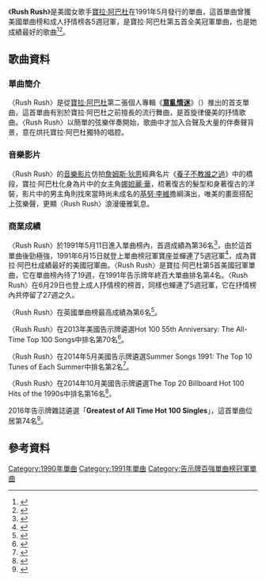 {{Infobox single
| Name = Rush Rush
| Cover = 
| Artist = [[寶拉·阿巴杜|寶拉·阿巴杜]]
| B-side = Remix
| from Album = [[Spellbound_(專輯)|意亂情迷]]
| Released = 1991年5月2日
| Format = [[錄音帶|錄音帶]], 7" single, [[CD|CD]]
| Recorded = Fall 1990<br>Greene Street Recording<ref>{{Cite web |url=http://crydee.sai.msu.ru/public/lyrics/asv-collection/Lyrics/Abdul_Paula/abdul.91 |title=存档副本 |accessdate=2015-04-04 |archive-date=2016-03-03 |archive-url=https://web.archive.org/web/20160303215048/http://crydee.sai.msu.ru/public/lyrics/asv-collection/Lyrics/Abdul_Paula/abdul.91 |dead-url=no }}</ref><br><small>([[紐約|紐約]])</small><br>Studio Masters<br><small>([[洛杉磯|洛杉磯]])</small><br>Z Recording Studio<br><small>([[Brooklyn,_NY|Brooklyn, NY]])</small>
| Genre=  [[流行音樂|流行音樂]]
| Length = 4:52
| Label = [[維京唱片|維京唱片]]
| Writer = Peter Lord
| Producer = The Family Stand/Peter Lord & Vernon Jeffrey Smith
| Certification = [[白金單曲|白金單曲]] <small>([[美國|美國]])</small>
| Last single = "[[Opposites_Attract|Opposites Attract]]" <br />(1989)
| This single = "'''Rush Rush'''" <br />(1991)
| Next single = "[[The_Promise_of_a_New_Day|The Promise of a New Day]]" <br />(1991)
}}
《'''Rush Rush'''》是美國女歌手[[寶拉·阿巴杜|寶拉·阿巴杜]]在1991年5月發行的單曲，這首單曲曾獲美國單曲榜和成人抒情榜各5週冠軍，是寶拉·阿巴杜第五首全美冠軍單曲，也是她成績最好的歌曲<ref>{{Cite web |url=http://www.billboard.com/artist/328428/paula-abdul/chart |title=美國告示牌官網寶拉·阿巴杜單曲榜成績 |accessdate=2015-04-04 |archive-date=2016-06-29 |archive-url=https://web.archive.org/web/20160629232229/http://www.billboard.com/artist/328428/paula-abdul/chart |dead-url=no }}</ref><ref>{{Cite web |url=http://www.billboard.com/artist/328428/paula-abdul/chart?f=341 |title=美國告示牌官網寶拉·阿巴杜成人抒情榜成績 |accessdate=2015-04-04 |archive-date=2015-06-14 |archive-url=https://web.archive.org/web/20150614203053/http://www.billboard.com/artist/328428/paula-abdul/chart?f=341 |dead-url=no }}</ref>。

==歌曲資料==
===單曲簡介===
〈Rush Rush〉是從[[寶拉·阿巴杜|寶拉·阿巴杜]]第二張個人專輯《'''[[Spellbound_(專輯)|意亂情迷]]'''》（{{lang-en|'''Spellbound'''}}）推出的首支單曲，這首單曲有別於寶拉·阿巴杜之前擅長的流行舞曲，是首旋律優美的抒情歌曲。〈Rush Rush〉以簡單的弦樂伴奏開始，歌曲中才加入合聲及大量的伴奏聲背景，意在烘托寶拉·阿巴杜獨特的唱腔。
===音樂影片===
〈Rush Rush〉的[[音樂影片|音樂影片]]仿拍[[占士·甸|詹姆斯·狄恩]]經典名片《[[阿飛正傳_(1955年電影)|養子不教誰之過]]》中的橋段，寶拉·阿巴杜化身為片中的女主角[[娜妲麗·華|娜妲麗·華]]，梳著復古的髮型和身著復古的洋裝，影片中的男主角則找來當時尚未成名的[[基努·里维斯|基努·李維]]擔綱演出，唯美的畫面搭配上弦樂聲，更顯〈Rush Rush〉浪漫優雅氣息。

===商業成績===
〈Rush Rush〉於1991年5月11日進入單曲榜內，首週成績為第36名<ref>{{Cite web |url=http://www.billboard.com/charts/hot-100/1991-05-11 |title=1991-05-11告示牌單曲榜 |accessdate=2015-04-04 |archive-date=2015-05-05 |archive-url=https://web.archive.org/web/20150505042337/http://www.billboard.com/charts/hot-100/1991-05-11 |dead-url=no }}</ref>，由於這首單曲後勁極強，1991年6月15日就登上單曲榜冠軍寶座並蟬連了5週冠軍<ref>{{Cite web |url=http://www.billboard.com/charts/hot-100/1991-06-15 |title=1991-06-15告示牌單曲榜 |accessdate=2015-04-04 |archive-date=2015-01-03 |archive-url=https://web.archive.org/web/20150103021006/http://www.billboard.com/charts/hot-100/1991-06-15 |dead-url=no }}</ref>，成為寶拉·阿巴杜成績最好的美國冠軍曲。〈Rush Rush〉是寶拉·阿巴杜第5首美國冠軍單曲，它在單曲榜內待了19週，在1991年告示牌年終百大單曲排名第4名。〈Rush Rush〉在6月29日也登上成人抒情榜的榜首，同樣也蟬連了5週冠軍，它在抒情榜內共停留了27週之久。

〈Rush Rush〉在英國單曲榜最高成績為第6名<ref>{{Cite web |url=http://www.officialcharts.com/artist/25106/PAULA-ABDUL/ |title=英國排行榜官網寶拉·阿巴杜專輯單曲成績 |accessdate=2015-04-04 |archive-date=2016-07-02 |archive-url=https://web.archive.org/web/20160702181248/http://www.officialcharts.com/artist/25106/paula-abdul/ |dead-url=no }}</ref>。

〈Rush Rush〉在2013年美國告示牌遴選Hot 100 55th Anniversary: The All-Time Top 100 Songs中排名第70名<ref>{{Cite web |url=http://www.billboard.com/articles/list/2155531/the-hot-100-all-time-top-songs?list_page=3 |title=美國告示牌官網2013-08-02音樂報導 |accessdate=2015-04-04 |archive-date=2015-04-08 |archive-url=https://web.archive.org/web/20150408033213/http://www.billboard.com/articles/list/2155531/the-hot-100-all-time-top-songs?list_page=3 |dead-url=no }}</ref>。

〈Rush Rush〉在2014年5月美國告示牌遴選Summer Songs 1991: The Top 10 Tunes of Each Summer中排名第2名<ref>{{Cite web |url=http://www.billboard.com/articles/news/513524/summer-songs-1985-present-top-10-tunes-each-summer-listen |title=美國告示牌官網2014-05-22音樂報導 |accessdate=2015-04-04 |archive-date=2020-05-03 |archive-url=https://web.archive.org/web/20200503004022/https://www.billboard.com/articles/news/513524/summer-songs-1985-present-top-10-tunes-each-summer-listen |dead-url=no }}</ref>。

〈Rush Rush〉在2014年10月美國告示牌遴選The Top 20 Billboard Hot 100 Hits of the 1990s中排名第16名<ref>{{Cite web |url=http://www.billboard.com/articles/news/6297023/billboard-hot-100-1990 |title=美國告示牌官網2014-10-30音樂報導 |accessdate=2015-04-04 |archive-date=2017-06-27 |archive-url=https://web.archive.org/web/20170627215403/http://www.billboard.com/articles/news/6297023/billboard-hot-100-1990 |dead-url=no }}</ref>。

2016年告示牌雜誌遴選「'''Greatest of All Time Hot 100 Singles'''」，這首單曲位居第74名<ref>{{Cite web |url=http://www.billboard.com/charts/greatest-hot-100-singles |title=美國告示牌官網音樂資料 |accessdate=2016-05-30 |archive-date=2015-11-13 |archive-url=https://web.archive.org/web/20151113080647/http://www.billboard.com/charts/greatest-hot-100-singles |dead-url=no }}</ref>。

==參考資料==
{{reflist|2}}

[[Category:1990年單曲|Category:1990年單曲]]

[[Category:1991年單曲|Category:1991年單曲]]
[[Category:告示牌百強單曲榜冠軍單曲|Category:告示牌百強單曲榜冠軍單曲]]